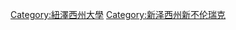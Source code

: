 {{Commons cat|Rutgers University}}
{{DEFAULTSORT:Rutgers University}}
[[Category:紐澤西州大學|Category:紐澤西州大學]]
[[Category:新泽西州新不伦瑞克|Category:新泽西州新不伦瑞克]]